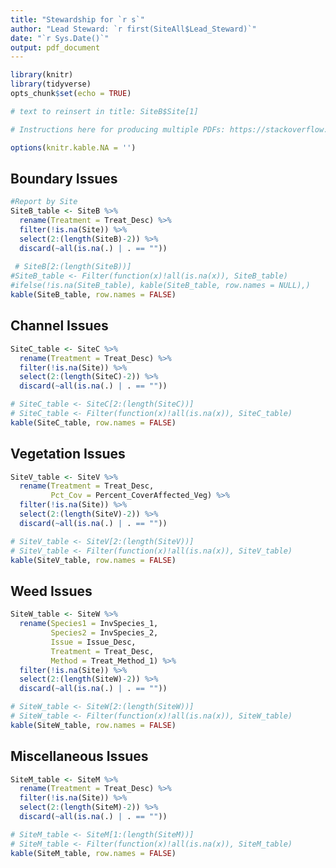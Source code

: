 ```yaml
---
title: "Stewardship for `r s`"
author: "Lead Steward: `r first(SiteAll$Lead_Steward)`"
date: "`r Sys.Date()`"
output: pdf_document
---
```


```r
library(knitr)
library(tidyverse)
opts_chunk$set(echo = TRUE)

# text to reinsert in title: SiteB$Site[1]

# Instructions here for producing multiple PDFs: https://stackoverflow.com/questions/30422008/r-knitr-pdf-is-there-a-posssibility-to-automatically-save-pdf-reports-generate

options(knitr.kable.NA = '')
```

## Boundary Issues


```r
#Report by Site
SiteB_table <- SiteB %>%
  rename(Treatment = Treat_Desc) %>%
  filter(!is.na(Site)) %>%
  select(2:(length(SiteB)-2)) %>%
  discard(~all(is.na(.) | . == ""))
  
 # SiteB[2:(length(SiteB))]
#SiteB_table <- Filter(function(x)!all(is.na(x)), SiteB_table)
#ifelse(!is.na(SiteB_table), kable(SiteB_table, row.names = NULL),)
kable(SiteB_table, row.names = FALSE)
```

## Channel Issues

```r
SiteC_table <- SiteC %>%
  rename(Treatment = Treat_Desc) %>%
  filter(!is.na(Site)) %>%
  select(2:(length(SiteC)-2)) %>%
  discard(~all(is.na(.) | . == "")) 

# SiteC_table <- SiteC[2:(length(SiteC))]
# SiteC_table <- Filter(function(x)!all(is.na(x)), SiteC_table)
kable(SiteC_table, row.names = FALSE)
```

## Vegetation Issues

```r
SiteV_table <- SiteV %>%
  rename(Treatment = Treat_Desc, 
         Pct_Cov = Percent_CoverAffected_Veg) %>%
  filter(!is.na(Site)) %>%
  select(2:(length(SiteV)-2)) %>%
  discard(~all(is.na(.) | . == "")) 

# SiteV_table <- SiteV[2:(length(SiteV))]
# SiteV_table <- Filter(function(x)!all(is.na(x)), SiteV_table)
kable(SiteV_table, row.names = FALSE)
```

## Weed Issues

```r
SiteW_table <- SiteW %>%
  rename(Species1 = InvSpecies_1, 
         Species2 = InvSpecies_2, 
         Issue = Issue_Desc,
         Treatment = Treat_Desc,
         Method = Treat_Method_1) %>%
  filter(!is.na(Site)) %>%
  select(2:(length(SiteW)-2)) %>%
  discard(~all(is.na(.) | . == ""))

# SiteW_table <- SiteW[2:(length(SiteW))]
# SiteW_table <- Filter(function(x)!all(is.na(x)), SiteW_table)
kable(SiteW_table, row.names = FALSE)
```

## Miscellaneous Issues

```r
SiteM_table <- SiteM %>%
  rename(Treatment = Treat_Desc) %>%
  filter(!is.na(Site)) %>%
  select(2:(length(SiteM)-2)) %>%
  discard(~all(is.na(.) | . == "")) 

# SiteM_table <- SiteM[1:(length(SiteM))]
# SiteM_table <- Filter(function(x)!all(is.na(x)), SiteM_table)
kable(SiteM_table, row.names = FALSE)
```


